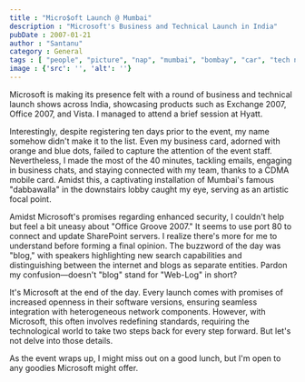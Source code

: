 ```yaml
---
title : "Micro$oft Launch @ Mumbai"
description : "Microsoft's Business and Technical Launch in India"
pubDate : 2007-01-21
author : "Santanu"
category : General
tags : [ "people", "picture", "nap", "mumbai", "bombay", "car", "tech notes",]
image : {'src': '', 'alt': ''}
---
```

Microsoft is making its presence felt with a round of business and technical launch shows across India, showcasing products such as Exchange 2007, Office 2007, and Vista. I managed to attend a brief session at Hyatt.

Interestingly, despite registering ten days prior to the event, my name somehow didn't make it to the list. Even my business card, adorned with orange and blue dots, failed to capture the attention of the event staff. Nevertheless, I made the most of the 40 minutes, tackling emails, engaging in business chats, and staying connected with my team, thanks to a CDMA mobile card. Amidst this, a captivating installation of Mumbai's famous "dabbawalla" in the downstairs lobby caught my eye, serving as an artistic focal point.

Amidst Microsoft's promises regarding enhanced security, I couldn't help but feel a bit uneasy about "Office Groove 2007." It seems to use port 80 to connect and update SharePoint servers. I realize there's more for me to understand before forming a final opinion. The buzzword of the day was "blog," with speakers highlighting new search capabilities and distinguishing between the internet and blogs as separate entities. Pardon my confusion—doesn't "blog" stand for "Web-Log" in short?

It's Microsoft at the end of the day. Every launch comes with promises of increased openness in their software versions, ensuring seamless integration with heterogeneous network components. However, with Microsoft, this often involves redefining standards, requiring the technological world to take two steps back for every step forward. But let's not delve into those details.

As the event wraps up, I might miss out on a good lunch, but I'm open to any goodies Microsoft might offer. 